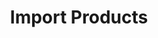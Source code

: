 ---
title: "Import Products"
description: "How to do import products in the Spree open-source eCommerce dashboard"
---